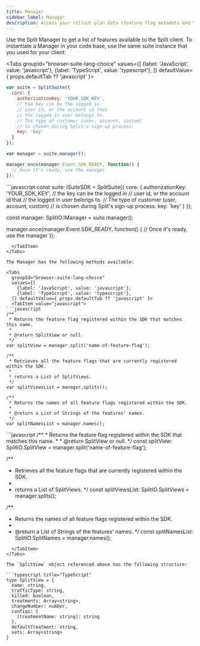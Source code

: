 ```yaml
---
title: Manager
sidebar_label: Manager
description: Access your rollout plan data (feature flag metadata and targeting rules) using the Manager object.
---
```

 
Use the Split Manager to get a list of features available to the Split client. To instantiate a Manager in your code base, use the same suite instance that you used for your client:


<Tabs
  groupId="browser-suite-lang-choice"
  values={[
    {label: 'JavaScript', value: 'javascript'},
    {label: 'TypeScript', value: 'typescript'},
  ]} defaultValue={ props.defaultTab ?? 'javascript' }>
  <TabItem value="javascript">

```javascript
var suite = SplitSuite({
  core: {
    authorizationKey: 'YOUR_SDK_KEY',
    // the key can be the logged in
    // user id, or the account id that
    // the logged in user belongs to.
    // The type of customer (user, account, custom)
    // is chosen during Split's sign-up process.
    key: 'key'
  }
});

var manager = suite.manager();

manager.once(manager.Event.SDK_READY, function() {
  // Once it's ready, use the manager
});
```
  </TabItem>
  <TabItem value="typescript">
```javascript
const suite: ISuiteSDK = SplitSuite({
  core: {
    authorizationKey: 'YOUR_SDK_KEY',
    // the key can be the logged in
    // user id, or the account id that
    // the logged in user belongs to.
    // The type of customer (user, account, custom)
    // is chosen during Split's sign-up process.
    key: 'key'
  }
});

const manager: SplitIO.IManager = suite.manager();

manager.once(manager.Event.SDK_READY, function() {
  // Once it's ready, use the manager
});
```
  </TabItem>
</Tabs>

The Manager has the following methods available:

<Tabs
  groupId="browser-suite-lang-choice"
  values={[
    {label: 'JavaScript', value: 'javascript'},
    {label: 'TypeScript', value: 'typescript'},
  ]} defaultValue={ props.defaultTab ?? 'javascript' }>
  <TabItem value="javascript">
```javascript
/**
 * Returns the feature flag registered within the SDK that matches this name.
 *
 * @return SplitView or null.
 */
var splitView = manager.split('name-of-feature-flag');

/**
 * Retrieves all the feature flags that are currently registered within the SDK.
 *
 * returns a List of SplitViews.
 */
var splitViewsList = manager.splits();

/**
 * Returns the names of all feature flags registered within the SDK.
 *
 * @return a List of Strings of the features' names.
 */
var splitNamesList = manager.names();
```
  </TabItem>
  <TabItem value="typescript">
```javascript
/**
 * Returns the feature flag registered within the SDK that matches this name.
 *
 * @return SplitView or null.
 */
const splitView: SplitIO.SplitView = manager.split('name-of-feature-flag');

/**
 * Retrieves all the feature flags that are currently registered within the SDK.
 *
 * returns a List of SplitViews.
 */
const splitViewsList: SplitIO.SplitViews = manager.splits();

/**
 * Returns the names of all feature flags registered within the SDK.
 *
 * @return a List of Strings of the features' names.
 */
const splitNamesList: SplitIO.SplitNames = manager.names();
```
  </TabItem>
</Tabs>

The `SplitView` object referenced above has the following structure:

```typescript title="TypeScript"
type SplitView = {
  name: string,
  trafficType: string,
  killed: boolean,
  treatments: Array<string>,
  changeNumber: number,
  configs: {
    [treatmentName: string]: string
  },
  defaultTreatment: string,
  sets: Array<string>
}
```